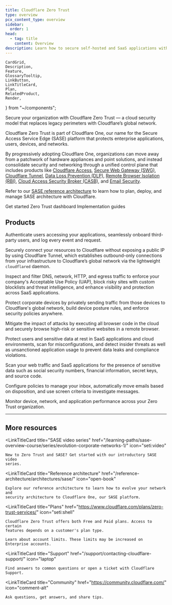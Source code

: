 ```yaml
---
title: Cloudflare Zero Trust
type: overview
pcx_content_type: overview
sidebar:
  order: 1
head:
  - tag: title
    content: Overview
description: Learn how to secure self-hosted and SaaS applications with Cloudflare Zero Trust. Configure a unified dashboard for seamless access and security.
---
```


	CardGrid,
	Description,
	Feature,
	GlossaryTooltip,
	LinkButton,
	LinkTitleCard,
	Plan,
	RelatedProduct,
	Render,
} from "~/components";

<Description>

Secure your organization with Cloudflare Zero Trust — a cloud security model that replaces legacy perimeters with Cloudflare’s global network.

</Description>

<Plan type="all" />

Cloudflare Zero Trust is part of Cloudflare One, our name for the Secure Access Service Edge (SASE) platform that protects enterprise applications, users, devices, and networks.

By progressively adopting Cloudflare One, organizations can move away from a patchwork of hardware appliances and point solutions, and instead consolidate security and networking through a unified control plane that includes products like [Cloudflare Access](/cloudflare-one/policies/access/), [Secure Web Gateway (SWG)](/cloudflare-one/policies/gateway/), [Cloudflare Tunnel](/cloudflare-one/connections/connect-networks/), [Data Loss Prevention (DLP)](/cloudflare-one/policies/data-loss-prevention/), [Remote Browser Isolation (RBI)](/cloudflare-one/policies/browser-isolation/), [Cloud Access Security Broker (CASB)](/cloudflare-one/applications/casb/), and [Email Security](/cloudflare-one/email-security/).

Refer to our [SASE reference architecture](/reference-architecture/architectures/sase/) to learn how to plan, deploy, and manage SASE architecture with Cloudflare.

<LinkButton variant="primary" href="/cloudflare-one/setup/">
	Get started
</LinkButton>
<LinkButton variant="secondary" href="https://one.dash.cloudflare.com/">
	Zero Trust dashboard
</LinkButton>
<LinkButton variant="primary" href="/cloudflare-one/implementation-guides/">
	Implementation guides
</LinkButton>

## Products

<RelatedProduct header="Access" href="/cloudflare-one/policies/access/" product="access">

Authenticate users accessing your applications, seamlessly onboard third-party users, and log every event and request.

</RelatedProduct>

<RelatedProduct header="Cloudflare Tunnel" href="/cloudflare-one/connections/connect-networks/" product="zero-trust-networks">

Securely connect your resources to Cloudflare without exposing a public IP by using Cloudflare Tunnel, which establishes outbound-only connections from your infrastructure to Cloudflare’s global network via the lightweight `cloudflared` daemon.

</RelatedProduct>

<RelatedProduct header="Secure Web Gateway (SWG)" href="/cloudflare-one/policies/gateway/" product="gateway">

Inspect and filter DNS, network, HTTP, and egress traffic to enforce your company's Acceptable Use Policy (UAP), block risky sites with custom blocklists and threat intelligence, and enhance visibility and protection across SaaS applications.

</RelatedProduct>

<RelatedProduct header="WARP" href="/cloudflare-one/connections/connect-devices/warp/" product="warp-client">

Protect corporate devices by privately sending traffic from those devices to Cloudflare's global network, build device posture rules, and enforce security policies anywhere.

</RelatedProduct>

<RelatedProduct header="Browser Isolation (RBI)" href="/cloudflare-one/policies/browser-isolation/" product="browser-isolation">

Mitigate the impact of attacks by executing all browser code in the cloud and securely browse high-risk or sensitive websites in a remote browser.

</RelatedProduct>

<RelatedProduct header="Cloud Access Security Broker (CASB)" href="/cloudflare-one/applications/casb/" product="casb">

Protect users and sensitive data at rest in SaaS applications and cloud environments, scan for misconfigurations, and detect insider threats as well as unsanctioned application usage to prevent data leaks and compliance violations.

</RelatedProduct>

<RelatedProduct header="Data Loss Prevention (DLP)" href="/cloudflare-one/policies/data-loss-prevention/" product="data-loss-prevention">

Scan your web traffic and SaaS applications for the presence of sensitive data such as social security numbers, financial information, secret keys, and source code.

</RelatedProduct>

<RelatedProduct header="Email Security" href="/cloudflare-one/email-security/" product="email-security">

Configure policies to manage your inbox, automatically move emails based on disposition, and use screen criteria to investigate messages.

</RelatedProduct>

<RelatedProduct header="Digital Experience Monitoring (DEX)" href="/cloudflare-one/insights/dex/" product="dex">

Monitor device, network, and application performance across your Zero Trust organization.

</RelatedProduct>

---

## More resources

<CardGrid>

<LinkTitleCard
	title="SASE video series"
	href="/learning-paths/sase-overview-course/series/evolution-corporate-networks-1/"
	icon="seti:video"
>
	New to Zero Trust and SASE? Get started with our introductory SASE video
	series.
</LinkTitleCard>

<LinkTitleCard
	title="Reference architecture"
	href="/reference-architecture/architectures/sase/"
	icon="open-book"
>
	Explore our reference architecture to learn how to evolve your network and
	security architecture to Cloudflare One, our SASE platform.
</LinkTitleCard>

<LinkTitleCard
	title="Plans"
	href="https://www.cloudflare.com/plans/zero-trust-services/"
	icon="seti:shell"
>
	Cloudflare Zero Trust offers both Free and Paid plans. Access to certain
	features depends on a customer's plan type.
</LinkTitleCard>

<LinkTitleCard title="Limits" href="/cloudflare-one/account-limits/" icon="document">

    Learn about account limits. These limits may be increased on Enterprise accounts.

</LinkTitleCard>

<LinkTitleCard
	title="Support"
	href="/support/contacting-cloudflare-support/"
	icon="laptop"
>
	Find answers to common questions or open a ticket with Cloudflare Support.
</LinkTitleCard>

<LinkTitleCard
	title="Community"
	href="https://community.cloudflare.com/"
	icon="comment-alt"
>
	Ask questions, get answers, and share tips.
</LinkTitleCard>

</CardGrid>

<Render file="non-contract-enablement" product="fundamentals" />
